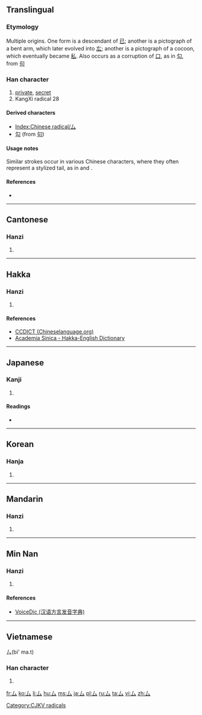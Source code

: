 {{also|私|ム|ㇺ}}
==Translingual==
{{stroke order|type=animate}}
===Etymology===
Multiple origins. One form is a descendant of [[已]]; another is a pictograph of a bent arm, which later evolved into [[厷]]; another is a pictograph of a cocoon, which eventually became [[私]]. Also occurs as a corruption of [[口]], as in [[勾]], from [[句]]

{{Han etyl}}

===Han character===
{{Han char|rn=28|rad=厶|as=00|sn=2|four=2073<sub>0</sub>|canj=女戈 (VI), X女戈 (XVI)}}

# [[private]], [[secret]]
# KangXi radical 28

====Derived characters====
* [[Index:Chinese radical/厶]]
* [[勾]] (from [[句]]) {{qualifier|as corruption of [[口]]}}

====Usage notes====
Similar strokes occur in various Chinese characters, where they often represent a stylized tail, as in {{term|离||beast|sc=Hani}} and {{term|鬼||demon|sc=Hani}}.

====References====
* {{Han ref|kx=0163.200|dkj=03057|dj=0371.250|hdz=10383.090|uh=53B6|ud=21430}}

----

==Cantonese==

===Hanzi===
{{yue-hanzi|jyut=[[mau5]], [[si1]]|y=mau5, si1}}

# {{defn|lang=yue|sort=厶00}}

----

==Hakka==

===Hanzi===
{{hak-hanzi|poj=sṳ|gd=se<sup>1</sup> [Meixian], sii<sup>1</sup>, meu<sup>1</sup> [Hailu], su<sup>1</sup> [Bao'an]|hpy=}}

# {{defn|lang=hak|sort=厶00}}

====References====
*[http://www.chinalanguage.com/dictionaries/?mode=view&view=chardict&query=%E5%8E%B6 CCDICT (Chineselanguage.org)]
*[http://minhakka.ling.sinica.edu.tw/bkg/hakyin/search.php?DETAIL=1&LIMIT=id=40660&dbname=su_tian_1&graph=2 Academia Sinica - Hakka-English Dictionary]

----

==Japanese==

===Kanji===
{{ja-kanji|grade=9|rs=厶00}}

# {{defn|lang=ja|sort=厶00}}

====Readings====
* {{ja-readings|on=[[し]] (shi), [[ぼう]] (bō), [[む]] (mu)|kun=[[ござる]] (gozaru)}}

----

==Korean==

===Hanja===
{{ko-hanja|hangeul=사|rv=sa|mr=sa}}

# {{defn|lang=ko|sort=厶00}}

----

==Mandarin==

===Hanzi===
{{cmn-hanzi|pin=[[sī]] ([[si1]]), [[mǒu]] ([[mou3]])|wg=ssu<sup>1</sup>}}

# {{defn|lang=cmn|sort=厶00}}

----

==Min Nan==

===Hanzi===
{{nan-hanzi|poj=|tlpa=mó (mo<sup>2</sup>), su (su<sup>1</sup>)|gd=mo<sup>3</sup>, sy<sup>1</sup>}}

# {{defn|lang=nan|sort=厶00}}

====References====
*[http://cn.voicedic.com/ VoiceDic (汉语方言发音字典)]

----

==Vietnamese==
厶(bi' ma.t)
===Han character===
{{vi-hantu|[[khư]]|rs=厶00}}

# {{defn|lang=vi|sort=厶00}}

[[Category:CJKV radicals]]

[[fr:厶]]
[[ko:厶]]
[[li:厶]]
[[hu:厶]]
[[ms:厶]]
[[ja:厶]]
[[pl:厶]]
[[ru:厶]]
[[ta:厶]]
[[vi:厶]]
[[zh:厶]]
